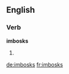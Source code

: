 ==English==

===Verb===
'''imbosks'''

# {{third-person singular of|imbosk}}

[[de:imbosks]]
[[fr:imbosks]]